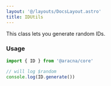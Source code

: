 ```yaml
---
layout: '@/layouts/DocsLayout.astro'
title: IDUtils
---
```


This class lets you generate random IDs.

### Usage

```ts
import { ID } from '@aracna/core'

// will log $random
console.log(ID.generate())
```
